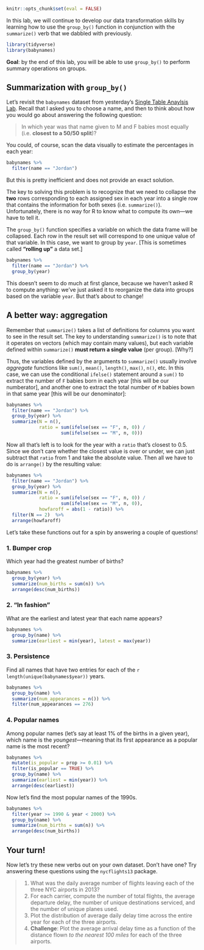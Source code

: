 ```r
knitr::opts_chunk$set(eval = FALSE)
```

In this lab, we will continue to develop our data transformation skills by learning how to use the `group_by()` function in conjunction with the `summarize()` verb that we dabbled with previously. 

```r
library(tidyverse)
library(babynames)
```

**Goal**: by the end of this lab, you will be able to use `group_by()` to perform summary operations on groups. 

## Summarization with `group_by()` 

Let's revisit the `babynames` dataset from yesterday's [Single Table Anaylsis Lab](lab-single_table.html). Recall that I asked you to choose a name, and then to think about how you would go about answering the following question:

> In which year was that name given to M and F babies most equally (i.e. **closest to a 50/50 split**)?

You could, of course, scan the data visually to estimate the percentages in each year:

```r
babynames %>%
  filter(name == "Jordan")
```

But this is pretty inefficient and does not provide an exact solution. 

The key to solving this problem is to recognize that we need to collapse the **two** rows corresponding to each assigned sex in each year into a single row that contains the information for both sexes (i.e. `summarize()`). Unfortunately, there is no way for R to know what to compute its own---we have to tell it. 

The `group_by()` function specifies a variable on which the data frame will be collapsed. Each row in the result set will correspond to one unique value of that variable. In this case, we want to group by `year`. [This is sometimes called **"rolling up"** a data set.]

```r
babynames %>%
  filter(name == "Jordan") %>%
  group_by(year)
```

This doesn't seem to do much at first glance, because we haven't asked R to compute anything: we've just asked it to reorganize the data into groups based on the variable `year`. But that's about to change!

## A better way: aggregation
Remember that `summarize()` takes a list of definitions for columns you want to see in the result set. The key to understanding `summarize()` is to note that it operates on vectors (which may contain many values), but each variable defined within `summarize()` **must return a single value** (per group). [Why?] 

Thus, the variables defined by the arguments to `summarize()` usually involve *aggregate* functions like `sum()`, `mean()`, `length()`, `max()`, `n()`, etc. In this case, we can use the conditional `ifelse()` statement around a `sum()` to extract the number of `F` babies born in each year [this will be our numberator], and another one to extract the total number of `M` babies bown in that same year [this will be our denominator]:

```r
babynames %>%
  filter(name == "Jordan") %>%
  group_by(year) %>%
  summarize(N = n(), 
            ratio = sum(ifelse(sex == "F", n, 0)) / 
                    sum(ifelse(sex == "M", n, 0)))
```
Now all that's left is to look for the year with a `ratio` that's closest to 0.5. Since we don't care whether the closest value is over or under, we can just subtract that `ratio` from 1 and take the absolute value. Then all we have to do is `arrange()` by the resulting value:
```r
babynames %>%
  filter(name == "Jordan") %>%
  group_by(year) %>%
  summarize(N = n(), 
            ratio = sum(ifelse(sex == "F", n, 0)) / 
                    sum(ifelse(sex == "M", n, 0)),
            howfaroff = abs(1 - ratio)) %>%
  filter(N == 2)  %>%
  arrange(howfaroff)
```

Let's take these functions out for a spin by answering a couple of questions!

### 1. Bumper crop
Which year had the greatest number of births?

```r
babynames %>%
  group_by(year) %>%
  summarize(num_births = sum(n)) %>%
  arrange(desc(num_births)) 
```

### 2. "In fashion"
What are the earliest and latest year that each name appears?

```r
babynames %>%
  group_by(name) %>%
  summarize(earliest = min(year), latest = max(year))
```

### 3. Persistence
Find all names that have two entries for each of the `r length(unique(babynames$year))` years.

```r
babynames %>%
  group_by(name) %>%
  summarize(num_appearances = n()) %>%
  filter(num_appearances == 276)
```

### 4. Popular names
Among popular names (let's say at least 1% of the births in a given year), which name is the *youngest*---meaning that its first appearance as a popular name is the most recent? 

```r
babynames %>%
  mutate(is_popular = prop >= 0.01) %>%
  filter(is_popular == TRUE) %>%
  group_by(name) %>%
  summarize(earliest = min(year)) %>%
  arrange(desc(earliest))
```

Now let's find the most popular names of the 1990s. 

```r
babynames %>%
  filter(year >= 1990 & year < 2000) %>%
  group_by(name) %>%
  summarize(num_births = sum(n)) %>%
  arrange(desc(num_births))
```

## Your turn!
Now let's try these new verbs out on your own dataset. Don't have one? Try answering these questions using the `nycflights13` package.

> #. What was the daily average number of flights leaving each of the three NYC airports in 2013?
#. For each carrier, compute the number of total flights, the average departure delay, the number of unique destinations serviced, and the number of unique planes used. 
#. Plot the distribution of average daily delay time across the entire year for each of the three airports. 
#. **Challenge**: Plot the average arrival delay time as a function of the distance flown *to the nearest 100 miles* for each of the three airports.
